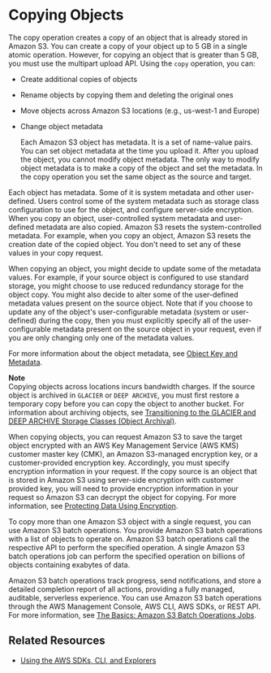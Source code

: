 # Copying Objects<a name="CopyingObjectsExamples"></a>

The copy operation creates a copy of an object that is already stored in Amazon S3\. You can create a copy of your object up to 5 GB in a single atomic operation\. However, for copying an object that is greater than 5 GB, you must use the multipart upload API\. Using the `copy` operation, you can:
+ Create additional copies of objects 
+  Rename objects by copying them and deleting the original ones 
+  Move objects across Amazon S3 locations \(e\.g\., us\-west\-1 and Europe\) 
+ Change object metadata

  Each Amazon S3 object has metadata\. It is a set of name\-value pairs\. You can set object metadata at the time you upload it\. After you upload the object, you cannot modify object metadata\. The only way to modify object metadata is to make a copy of the object and set the metadata\. In the copy operation you set the same object as the source and target\. 

Each object has metadata\. Some of it is system metadata and other user\-defined\. Users control some of the system metadata such as storage class configuration to use for the object, and configure server\-side encryption\. When you copy an object, user\-controlled system metadata and user\-defined metadata are also copied\. Amazon S3 resets the system\-controlled metadata\. For example, when you copy an object, Amazon S3 resets the creation date of the copied object\. You don't need to set any of these values in your copy request\. 

When copying an object, you might decide to update some of the metadata values\. For example, if your source object is configured to use standard storage, you might choose to use reduced redundancy storage for the object copy\. You might also decide to alter some of the user\-defined metadata values present on the source object\. Note that if you choose to update any of the object's user\-configurable metadata \(system or user\-defined\) during the copy, then you must explicitly specify all of the user\-configurable metadata present on the source object in your request, even if you are only changing only one of the metadata values\.

For more information about the object metadata, see [Object Key and Metadata](UsingMetadata.md)\.

**Note**  
Copying objects across locations incurs bandwidth charges\. 
 If the source object is archived in `GLACIER` or `DEEP ARCHIVE`, you must first restore a temporary copy before you can copy the object to another bucket\. For information about archiving objects, see [Transitioning to the GLACIER and DEEP ARCHIVE Storage Classes \(Object Archival\)](lifecycle-transition-general-considerations.md#before-deciding-to-archive-objects)\. 

When copying objects, you can request Amazon S3 to save the target object encrypted with an AWS Key Management Service \(AWS KMS\) customer master key \(CMK\), an Amazon S3\-managed encryption key, or a customer\-provided encryption key\. Accordingly, you must specify encryption information in your request\. If the copy source is an object that is stored in Amazon S3 using server\-side encryption with customer provided key, you will need to provide encryption information in your request so Amazon S3 can decrypt the object for copying\. For more information, see [Protecting Data Using Encryption](UsingEncryption.md)\.

To copy more than one Amazon S3 object with a single request, you can use Amazon S3 batch operations\. You provide Amazon S3 batch operations with a list of objects to operate on\. Amazon S3 batch operations call the respective API to perform the specified operation\. A single Amazon S3 batch operations job can perform the specified operation on billions of objects containing exabytes of data\. 

Amazon S3 batch operations track progress, send notifications, and store a detailed completion report of all actions, providing a fully managed, auditable, serverless experience\. You can use Amazon S3 batch operations through the AWS Management Console, AWS CLI, AWS SDKs, or REST API\. For more information, see [The Basics: Amazon S3 Batch Operations Jobs](batch-ops-basics.md)\.

## Related Resources<a name="RelatedResources015"></a>
+ [Using the AWS SDKs, CLI, and Explorers](UsingAWSSDK.md)